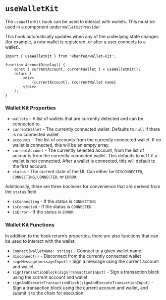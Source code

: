 # `useWalletKit`

The `useWalletKit` hook can be used to interact with wallets. This must be used in a component under
`WalletKitProvider`.

This hook automatically updates when any of the underlying state changes (for example, a new wallet
is registered, or after a user connects to a wallet).

```tsx
import { useWalletKit } from '@benfen/wallet-kit';

function AccountDisplay() {
	const { currentAccount, currentWallet } = useWalletKit();
	return (
		<div>
			{currentAccount}, {currentWallet.name}
		</div>
	);
}
```

### Wallet Kit Properties

- `wallets` - A list of wallets that are currently detected and can be connected to.
- `currentWallet` - The currently connected wallet. Defaults to `null` if there is no connected
  wallet.
- `accounts` - The list of accounts from the currently connected wallet. If no wallet is connected,
  this will be an empty array.
- `currentAccount` - The currently selected account, from the list of accounts from the currently
  connected wallet. This defaults to `null` if a wallet is not connected. After a wallet is
  connected, this will default to the first account.
- `status` - The current state of the UI. Can either be `DISCONNECTED`, `CONNECTING`, `CONNECTED`,
  or `ERROR`.

Additionally, there are three booleans for convenience that are derived from the `status` field

- `isConnecting` - If the status is `CONNECTING`
- `isConnected` - If the status is `CONNECTED`
- `isError` - If the status is `ERROR`

### Wallet Kit Functions

In addition to the hook return’s properties, there are also functions that can be used to interact
with the wallet:

- `connect(walletName: string)` - Connect to a given wallet name.
- `disconnect()` - Disconnect from the currently connected wallet
- `signMessage(messageInput)` - Sign a message using the current account and wallet.
- `signTransactionBlock(signTransactionInput)` - Sign a transaction block using the current account
  and wallet.
- `signAndExecuteTransactionBlock(signAndExecuteTransactionInput)` - Sign a transaction block using
  the current account and wallet, and submit it to the chain for execution.
